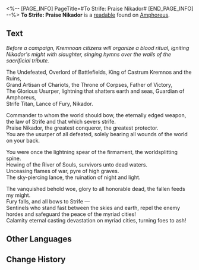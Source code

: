 <%-- [PAGE_INFO]
PageTitle=#To Strife: Praise Nikador#
[END_PAGE_INFO] --%>
{{Readable Infobox
|id           = 448
|partIds      = 190750
|title        = 
|image        = Item To Strife- Praise Nikador.png
|world        = Amphoreus
|parts        = 1
|author       = <!--to be added-->
|description  = An ode of praise by the Kremnoans to glorify Nikador. Its tunes often echo in Strife's temple and battlefields.
|part1        = To Strife: Praise Nikador
|source1      = {{cx|Source missing}}
|characters   = 
|factions     = 
}}
'''To Strife: Praise Nikador''' is a [[readable]] found on [[Amphoreus]].
<!--
==Location==
{{Map Embed|<map name>|<marker id>}}
-->
==Text==
''Before a campaign, Kremnoan citizens will organize a blood ritual, igniting Nikador's might with slaughter, singing hymns over the wails of the sacrificial tribute.''

The Undefeated, Overlord of Battlefields, King of Castrum Kremnos and the Ruins,<br />Grand Artisan of Chariots, the Throne of Corpses, Father of Victory,<br />The Glorious Usurper, lightning that shatters earth and seas, Guardian of Amphoreus,<br />Strife Titan, Lance of Fury, Nikador.

Commander to whom the world should bow, the eternally edged weapon, the law of Strife and that which severs strife.<br />Praise Nikador, the greatest conqueror, the greatest protector.<br />You are the usurper of all defeated, solely bearing all wounds of the world on your back.

You were once the lightning spear of the firmament, the worldsplitting spine.<br />Hewing of the River of Souls, survivors unto dead waters.<br />Unceasing flames of war, pyre of high graves.<br />The sky-piercing lance, the ruination of night and light.

The vanquished behold woe, glory to all honorable dead, the fallen feeds my might.<br />Fury falls, and all bows to Strife &mdash;<br />Sentinels who stand fast between the skies and earth, repel the enemy hordes and safeguard the peace of the myriad cities!<br />Calamity eternal casting devastation on myriad cities, turning foes to ash!

<!--
==Trivia==
* 
-->
==Other Languages==
{{Other Languages
|en   = To Strife: Praise Nikador
|zhs  = 致纷争：礼赞尼卡多利
|zht  = 致紛爭：禮讚尼卡多利
|ja   = 紛争へ：ニカドリーを称えて
|ko   = 분쟁을 향해: 니카도르 예찬
|es   = Para el Conflicto: Alabado sea Nikador
|fr   = Au Conflit&nbsp;: Loué soit Nikador
|ru   = На раздор! Славься, Никадор
|th   = แด่ปฏิปักษ์: สรรเสริญ Nikador
|vi   = Gửi Titan Phân Tranh: Ca Ngợi Nikador
|de   = An den Zwist: Gelobt sei Nikador
|id   = Untuk Pertikaian: Puji Nikador
|pt   = Ao Conflito: Ode a Nikador
}}

==Change History==
{{Change History|3.0}}